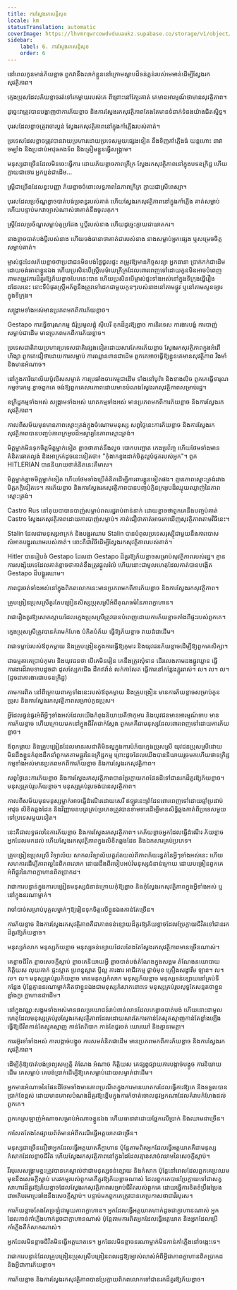 ```yaml
---
title: ការស្វែងរកសន្តិសុខ
locale: km
statusTranslation: automatic
coverImage: https://lhvmrqwrcowdvduuaukz.supabase.co/storage/v1/object/public/strapi-uploads/small_cover-educacion-fundamental.webp-2d51a7828a2b1309555be27f7e2a61a0.webp
sidebar:
    label: 6. ការស្វែងរកសន្តិសុខ
    order: 6
---
```

នៅពេលកូនមាន់ភ័យខ្លាច ពួកវានឹងលាក់ខ្លួននៅក្រោមស្លាបដ៏ទន់ភ្លន់របស់មេមាន់ដើម្បីស្វែងរកសុវត្ថិភាព។

ក្មេងប្រុសដែលភ័យខ្លាចរត់ទៅរកម្តាយរបស់គេ ពីព្រោះនៅក្បែរគាត់ គេមានអារម្មណ៍ថាមានសុវត្ថិភាព។

ដូច្នេះវាត្រូវបានបង្ហាញថាការភ័យខ្លាច និងការស្វែងរកសុវត្ថិភាពតែងតែមានទំនាក់ទំនងយ៉ាងជិតស្និទ្ធ។

បុរសដែលខ្លាចត្រូវចោរប្លន់ ស្វែងរកសុវត្ថិភាពនៅក្នុងកាំភ្លើងរបស់គាត់។

ប្រទេសដែលខ្លាចត្រូវបានវាយប្រហារដោយប្រទេសមួយផ្សេងទៀត នឹងទិញកាំភ្លើងធំ យន្តហោះ នាវាចម្បាំង និងប្រដាប់អាវុធកងទ័ព និងត្រៀមខ្លួនធ្វើសង្គ្រាម។

មនុស្សជាច្រើនដែលមិនចេះធ្វើការ ដោយភ័យខ្លាចភាពក្រីក្រ ស្វែងរកសុវត្ថិភាពនៅក្នុងបទឧក្រិដ្ឋ ហើយក្លាយជាចោរ អ្នកប្លន់ជាដើម...

ស្ត្រីជាច្រើនដែលខ្វះបញ្ញា ភ័យខ្លាចចំពោះលទ្ធភាពនៃភាពក្រីក្រ ក្លាយជាស្រីពេស្យា។

បុរសដែលប្រច័ណ្ឌខ្លាចបាត់បង់ប្រពន្ធរបស់គាត់ ហើយស្វែងរកសុវត្ថិភាពនៅក្នុងកាំភ្លើង គាត់សម្លាប់ ហើយបន្ទាប់មកវាច្បាស់ណាស់ថាគាត់នឹងចូលគុក។

ស្ត្រីដែលប្រច័ណ្ឌសម្លាប់គូប្រជែង ឬប្តីរបស់នាង ហើយដូច្នេះក្លាយជាឃាតករ។

នាងខ្លាចបាត់បង់ប្តីរបស់នាង ហើយចង់ធានាថាគាត់ជារបស់នាង នាងសម្លាប់អ្នកផ្សេង ឬសម្រេចចិត្តសម្លាប់គាត់។

ម្ចាស់ផ្ទះដែលភ័យខ្លាចថាប្រជាជនមិនបង់ថ្លៃជួលផ្ទះ តម្រូវឱ្យមានកិច្ចសន្យា អ្នកធានា ប្រាក់កក់ជាដើម ដោយចង់ធានាខ្លួនឯង ហើយប្រសិនបើស្ត្រីមេម៉ាយក្រីក្រដែលពោរពេញទៅដោយកូនមិនអាចបំពេញតាមតម្រូវការដ៏គួរឱ្យភ័យខ្លាចបែបនេះបាន ហើយប្រសិនបើម្ចាស់ផ្ទះទាំងអស់នៅក្នុងទីក្រុងធ្វើរឿងដដែលនេះ នោះទីបំផុតស្ត្រីអភ័ព្វនឹងត្រូវទៅដេកជាមួយកូនៗរបស់នាងនៅតាមផ្លូវ ឬនៅតាមសួនច្បារក្នុងទីក្រុង។

សង្គ្រាមទាំងអស់មានប្រភពមកពីការភ័យខ្លាច។

Gestapo ការធ្វើទារុណកម្ម ជំរុំប្រមូលផ្តុំ ស៊ីបេរី គុកដ៏គួរឱ្យខ្លាច ការនិរទេស ការងារបង្ខំ ការបាញ់សម្លាប់ជាដើម មានប្រភពមកពីការភ័យខ្លាច។

ប្រទេសជាតិវាយប្រហារប្រទេសជាតិផ្សេងទៀតដោយសារតែការភ័យខ្លាច ស្វែងរកសុវត្ថិភាពក្នុងអំពើហិង្សា ពួកគេជឿថាដោយការសម្លាប់ ការឈ្លានពានជាដើម ពួកគេអាចធ្វើឱ្យខ្លួនគេមានសុវត្ថិភាព រឹងមាំ និងមានអំណាច។

នៅក្នុងការិយាល័យប៉ូលីសសម្ងាត់ ការប្រឆាំងចារកម្មជាដើម ទាំងនៅបូព៌ា និងខាងលិច ពួកគេធ្វើទារុណកម្មចារកម្ម ខ្លាចពួកគេ ចង់ឱ្យពួកគេសារភាពដោយមានបំណងស្វែងរកសុវត្ថិភាពសម្រាប់រដ្ឋ។

ឧក្រិដ្ឋកម្មទាំងអស់ សង្គ្រាមទាំងអស់ ឃាតកម្មទាំងអស់ មានប្រភពមកពីការភ័យខ្លាច និងការស្វែងរកសុវត្ថិភាព។

កាលពីសម័យមុនមានភាពស្មោះត្រង់ក្នុងចំណោមមនុស្ស សព្វថ្ងៃនេះការភ័យខ្លាច និងការស្វែងរកសុវត្ថិភាពបានបញ្ចប់ភាពក្រអូបដ៏អស្ចារ្យនៃភាពស្មោះត្រង់។

មិត្តម្នាក់មិនទុកចិត្តមិត្តម្នាក់ទៀត ខ្លាចថាគាត់នឹងលួច បោកបញ្ឆោត កេងប្រវ័ញ្ច ហើយថែមទាំងមានគំនិតឆោតល្ងង់ និងអាក្រក់ដូចនេះទៀតថា៖ "កុំងាកខ្នងដាក់មិត្តល្អបំផុតរបស់អ្នក"។ ពួក HITLERIAN បាននិយាយថាគំនិតនេះគឺមាស។

មិត្តម្នាក់ខ្លាចមិត្តម្នាក់ទៀត ហើយថែមទាំងប្រើគំនិតដើម្បីការពារខ្លួនទៀតផង។ គ្មានភាពស្មោះត្រង់រវាងមិត្តភក្តិទៀតទេ។ ការភ័យខ្លាច និងការស្វែងរកសុវត្ថិភាពបានបញ្ចប់ក្លិនក្រអូបដ៏ឈ្ងុយឈ្ងាញ់នៃភាពស្មោះត្រង់។

Castro Rus នៅគុយបាបានបាញ់សម្លាប់ពលរដ្ឋរាប់ពាន់នាក់ ដោយខ្លាចថាពួកគេនឹងបញ្ចប់គាត់ Castro ស្វែងរកសុវត្ថិភាពដោយការបាញ់សម្លាប់។ គាត់ជឿថាគាត់អាចរកឃើញសុវត្ថិភាពតាមវិធីនេះ។

Stalin ដែលជាមនុស្សអាក្រក់ និងបង្ហូរឈាម Stalin បានបំពុលប្រទេសរុស្ស៊ីជាមួយនឹងការបោសសំអាតបង្ហូរឈាមរបស់គាត់។ នោះគឺជាវិធីដើម្បីស្វែងរកសុវត្ថិភាពរបស់គាត់។

Hitler បានរៀបចំ Gestapo ដែលជា Gestapo ដ៏គួរឱ្យភ័យខ្លាចសម្រាប់សុវត្ថិភាពរបស់រដ្ឋ។ គ្មានការសង្ស័យទេដែលគាត់ខ្លាចថាគាត់នឹងត្រូវផ្តួលរំលំ ហើយនោះជាមូលហេតុដែលគាត់បានបង្កើត Gestapo ដ៏បង្ហូរឈាម។

ភាពជូរចត់ទាំងអស់នៅក្នុងពិភពលោកនេះមានប្រភពមកពីការភ័យខ្លាច និងការស្វែងរកសុវត្ថិភាព។

គ្រូបង្រៀនប្រុសស្រីគួរតែបង្រៀនសិស្សប្រុសស្រីអំពីគុណធម៌នៃភាពក្លាហាន។

វាជារឿងគួរឱ្យសោកស្តាយដែលក្មេងប្រុសស្រីត្រូវបានបំពេញដោយការភ័យខ្លាចតាំងពីផ្ទះរបស់ពួកគេ។

ក្មេងប្រុសស្រីត្រូវបានគំរាមកំហែង បំភិតបំភ័យ ធ្វើឱ្យភ័យខ្លាច វាយដំជាដើម។

វាជាទម្លាប់របស់ឪពុកម្តាយ និងគ្រូបង្រៀនក្នុងការធ្វើឱ្យកុមារ និងយុវជនភ័យខ្លាចដើម្បីឱ្យពួកគេសិក្សា។

ជាធម្មតាគេប្រាប់កុមារ និងយុវជនថា បើគេមិនរៀន គេនឹងត្រូវសុំទាន ដើរលេងតាមដងផ្លូវឃ្លាន ធ្វើការងារដ៏រាបទាបដូចជា ដុសស្បែកជើង ដឹកឥវ៉ាន់ លក់កាសែត ធ្វើការនៅកន្លែងភ្ជួររាស់។ ល។ ល។ ល។ (ដូចជាការងារជាបទឧក្រិដ្ឋ)

តាមការពិត នៅពីក្រោយពាក្យទាំងនេះរបស់ឪពុកម្តាយ និងគ្រូបង្រៀន មានការភ័យខ្លាចសម្រាប់កូនប្រុស និងការស្វែងរកសុវត្ថិភាពសម្រាប់កូនប្រុស។

អ្វីដែលធ្ងន់ធ្ងរអំពីអ្វីៗទាំងអស់ដែលយើងកំពុងនិយាយគឺថាកុមារ និងយុវជនមានអារម្មណ៍ទាប មានការភ័យខ្លាច ហើយក្រោយមកនៅក្នុងជីវិតជាក់ស្តែង ពួកគេគឺជាមនុស្សដែលពោរពេញទៅដោយការភ័យខ្លាច។

ឪពុកម្តាយ និងគ្រូបង្រៀនដែលមានរសជាតិមិនល្អក្នុងការបំភ័យក្មេងប្រុសស្រី យុវជនប្រុសស្រីដោយមិនដឹងខ្លួនកំពុងដឹកនាំពួកគេតាមផ្លូវនៃឧក្រិដ្ឋកម្ម ព្រោះដូចដែលយើងបាននិយាយរួចមកហើយថាឧក្រិដ្ឋកម្មទាំងអស់មានប្រភពមកពីការភ័យខ្លាច និងការស្វែងរកសុវត្ថិភាព។

សព្វថ្ងៃនេះការភ័យខ្លាច និងការស្វែងរកសុវត្ថិភាពបានប្រែក្លាយភពផែនដីទៅជានរកដ៏គួរឱ្យភ័យខ្លាច។ មនុស្សគ្រប់រូបភ័យខ្លាច។ មនុស្សគ្រប់រូបចង់បានសុវត្ថិភាព។

កាលពីសម័យមុនមនុស្សម្នាក់អាចធ្វើដំណើរដោយសេរី ឥឡូវនេះព្រំដែនពោរពេញទៅដោយឆ្មាំប្រដាប់អាវុធ លិខិតឆ្លងដែន និងវិញ្ញាបនបត្រគ្រប់ប្រភេទត្រូវបានទាមទារដើម្បីមានសិទ្ធិឆ្លងកាត់ពីប្រទេសមួយទៅប្រទេសមួយទៀត។

នេះគឺជាលទ្ធផលនៃការភ័យខ្លាច និងការស្វែងរកសុវត្ថិភាព។ គេភ័យខ្លាចអ្នកដែលធ្វើដំណើរ ភ័យខ្លាចអ្នកដែលមកដល់ ហើយស្វែងរកសុវត្ថិភាពក្នុងលិខិតឆ្លងដែន និងឯកសារគ្រប់ប្រភេទ។

គ្រូបង្រៀនប្រុសស្រី វិទ្យាល័យ សាកលវិទ្យាល័យគួរតែយល់ពីភាពភ័យរន្ធត់នៃអ្វីៗទាំងអស់នេះ ហើយសហការដើម្បីភាពល្អនៃពិភពលោក ដោយដឹងពីរបៀបអប់រំមនុស្សជំនាន់ក្រោយ ដោយបង្រៀនពួកគេអំពីផ្លូវនៃភាពក្លាហានពិតប្រាកដ។

វាជាការបន្ទាន់ក្នុងការបង្រៀនមនុស្សជំនាន់ក្រោយកុំឱ្យខ្លាច និងកុំស្វែងរកសុវត្ថិភាពក្នុងអ្វីទាំងអស់ ឬនៅក្នុងនរណាម្នាក់។

វាចាំបាច់សម្រាប់បុគ្គលម្នាក់ៗឱ្យរៀនទុកចិត្តលើខ្លួនឯងកាន់តែច្រើន។

ការភ័យខ្លាច និងការស្វែងរកសុវត្ថិភាពគឺជាភាពទន់ខ្សោយដ៏គួរឱ្យភ័យខ្លាចដែលប្រែក្លាយជីវិតទៅជានរកដ៏គួរឱ្យភ័យខ្លាច។

មនុស្សកំសាក មនុស្សភ័យខ្លាច មនុស្សទន់ខ្សោយដែលតែងតែស្វែងរកសុវត្ថិភាពមានច្រើនណាស់។

គេខ្លាចជីវិត ខ្លាចសេចក្តីស្លាប់ ខ្លាចគេនិយាយអ្វី ខ្លាចបាត់បង់តំណែងក្នុងសង្គម តំណែងនយោបាយ កិត្តិយស លុយកាក់ ផ្ទះស្អាត ប្រពន្ធស្អាត ប្តីល្អ ការងារ អាជីវកម្ម ផ្តាច់មុខ គ្រឿងសង្ហារឹម ឡាន។ ល។ ល។ ល។ មនុស្សគ្រប់រូបភ័យខ្លាច មានមនុស្សកំសាក មនុស្សភ័យខ្លាច មនុស្សទន់ខ្សោយនៅគ្រប់ទីកន្លែង ប៉ុន្តែគ្មាននរណាម្នាក់គិតថាខ្លួនឯងជាមនុស្សកំសាកនោះទេ មនុស្សគ្រប់រូបសុទ្ធតែសន្មតថាខ្លួនខ្លាំងក្លា ក្លាហានជាដើម។

នៅក្នុងវណ្ណៈសង្គមទាំងអស់មានផលប្រយោជន៍រាប់ពាន់លានដែលគេខ្លាចបាត់បង់ ហើយនោះជាមូលហេតុដែលមនុស្សគ្រប់រូបស្វែងរកសុវត្ថិភាពដែលដោយសារតែការកាន់តែស្មុគស្មាញកាន់តែខ្លាំងឡើង ធ្វើឱ្យជីវិតកាន់តែស្មុគស្មាញ កាន់តែពិបាក កាន់តែជូរចត់ ឃោរឃៅ និងគ្មានមេត្តា។

ការរអ៊ូរទាំទាំងអស់ ការបង្កាច់បង្ខូច ការសមគំនិតជាដើម មានប្រភពមកពីការភ័យខ្លាច និងការស្វែងរកសុវត្ថិភាព។

ដើម្បីកុំឱ្យបាត់បង់ទ្រព្យសម្បត្តិ តំណែង អំណាច កិត្តិយស គេផ្សព្វផ្សាយការបង្កាច់បង្ខូច ការនិយាយដើម គេសម្លាប់ គេបង់ប្រាក់ដើម្បីឱ្យគេសម្លាប់ដោយសម្ងាត់ជាដើម។

អ្នកមានអំណាចនៃផែនដីថែមទាំងមានភាពប្រណីតក្នុងការមានឃាតករដែលធ្វើការឱ្យគេ និងទទួលបានប្រាក់ខែខ្ពស់ ដោយមានគោលបំណងដ៏គួរឱ្យខ្ពើមក្នុងការកំចាត់ចោលនូវអ្នកណាដែលគំរាមកំហែងដល់ពួកគេ។

ពួកគេស្រឡាញ់អំណាចសម្រាប់អំណាចខ្លួនឯង ហើយធានាវាដោយផ្អែកលើប្រាក់ និងឈាមជាច្រើន។

កាសែតតែងតែផ្សាយព័ត៌មានអំពីករណីធ្វើអត្តឃាតជាច្រើន។

មនុស្សជាច្រើនជឿថាអ្នកដែលធ្វើអត្តឃាតគឺក្លាហាន ប៉ុន្តែតាមពិតអ្នកដែលធ្វើអត្តឃាតគឺជាមនុស្សកំសាកដែលខ្លាចជីវិត ហើយស្វែងរកសុវត្ថិភាពនៅក្នុងដៃដែលគ្មានសាច់ឈាមនៃសេចក្តីស្លាប់។

វីរបុរសសង្គ្រាមខ្លះត្រូវបានគេស្គាល់ថាជាមនុស្សទន់ខ្សោយ និងកំសាក ប៉ុន្តែនៅពេលដែលពួកគេប្រឈមមុខនឹងសេចក្តីស្លាប់ ភេរវកម្មរបស់ពួកគេគឺគួរឱ្យភ័យខ្លាចណាស់ ដែលពួកគេបានប្រែក្លាយទៅជាសត្វសាហាវដ៏គួរឱ្យភ័យខ្លាចដែលស្វែងរកសុវត្ថិភាពសម្រាប់ជីវិតរបស់ពួកគេ ដោយធ្វើការខិតខំប្រឹងប្រែងជាអតិបរមាប្រឆាំងនឹងសេចក្តីស្លាប់។ បន្ទាប់មកពួកគេត្រូវបានគេប្រកាសថាជាវីរបុរស។

ការភ័យខ្លាចតែងតែច្រឡំជាមួយភាពក្លាហាន។ អ្នកដែលធ្វើអត្តឃាតហាក់ដូចជាក្លាហានណាស់ អ្នកដែលកាន់កាំភ្លើងហាក់ដូចជាក្លាហានណាស់ ប៉ុន្តែតាមការពិតអ្នកដែលធ្វើអត្តឃាត និងអ្នកដែលប្រើកាំភ្លើងគឺកំសាកណាស់។

អ្នកដែលមិនខ្លាចជីវិតមិនធ្វើអត្តឃាតទេ។ អ្នកដែលមិនខ្លាចនរណាម្នាក់មិនកាន់កាំភ្លើងនៅចង្កេះទេ។

វាជាការបន្ទាន់ដែលគ្រូបង្រៀនប្រុសស្រីបង្រៀនពលរដ្ឋឱ្យច្បាស់លាស់អំពីអ្វីជាភាពក្លាហានពិតប្រាកដ និងអ្វីជាការភ័យខ្លាច។

ការភ័យខ្លាច និងការស្វែងរកសុវត្ថិភាពបានប្រែក្លាយពិភពលោកទៅជានរកដ៏គួរឱ្យភ័យខ្លាច។
